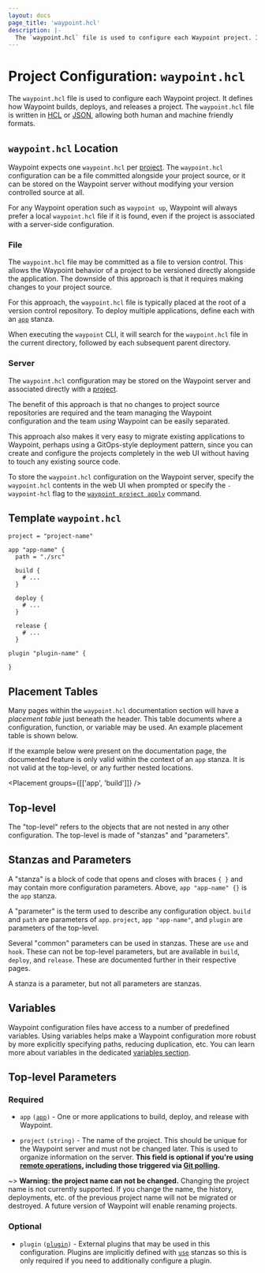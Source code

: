 ```yaml
---
layout: docs
page_title: 'waypoint.hcl'
description: |-
  The `waypoint.hcl` file is used to configure each Waypoint project. It defines how Waypoint builds, deploys, and releases a project.
---
```


# Project Configuration: `waypoint.hcl`

The `waypoint.hcl` file is used to configure each Waypoint project. It defines
how Waypoint builds, deploys, and releases a project. The `waypoint.hcl` file is
written in [HCL](/waypoint/docs/waypoint-hcl/syntax) or [JSON](/waypoint/docs/waypoint-hcl/syntax/json),
allowing both human and machine friendly formats.

## `waypoint.hcl` Location

Waypoint expects one `waypoint.hcl` per [project](/waypoint/docs/projects).
The `waypoint.hcl` configuration can be a file committed alongside your
project source, or it can be stored on the Waypoint server without modifying
your version controlled source at all.

For any Waypoint operation such as `waypoint up`, Waypoint will always prefer
a local `waypoint.hcl` file if it is found, even if the project is associated
with a server-side configuration.

### File

The `waypoint.hcl` file may be committed as a file
to version control. This allows the Waypoint behavior of a project to be
versioned directly alongside the application. The downside of this approach
is that it requires making changes to your project source.

For this approach, the `waypoint.hcl` file is typically placed at the root
of a version control repository. To deploy multiple applications, define each
with an [`app`][app] stanza.

When executing the `waypoint` CLI, it will search for the `waypoint.hcl` file
in the current directory, followed by each subsequent parent directory.

### Server

The `waypoint.hcl` configuration may be stored on the Waypoint server
and associated directly with a [project](/waypoint/docs/projects).

The benefit of this approach is that no changes to project source repositories
are required and the team managing the Waypoint configuration and the team
_using_ Waypoint can be easily separated.

This approach also makes it very easy to migrate existing applications to
Waypoint, perhaps using a GitOps-style deployment pattern, since you can
create and configure the projects completely in the web UI without having
to touch any existing source code.

To store the `waypoint.hcl` configuration on the Waypoint server, specify
the `waypoint.hcl` contents in the web UI when prompted or specify the
`-waypoint-hcl` flag to the [`waypoint project apply`](/waypoint/commands/project-apply)
command.

## Template `waypoint.hcl`

```hcl
project = "project-name"

app "app-name" {
  path = "./src"

  build {
    # ...
  }

  deploy {
    # ...
  }

  release {
    # ...
  }

plugin "plugin-name" {

}
```

## Placement Tables

Many pages within the `waypoint.hcl` documentation section will have
a _placement table_ just beneath the header. This table documents where
a configuration, function, or variable may be used. An example placement
table is shown below.

If the example below were present on the documentation page, the documented
feature is only valid within the context of an `app` stanza. It is not valid
at the top-level, or any further nested locations.

<Placement groups={[['app', 'build']]} />

## Top-level

The "top-level" refers to the objects that are not nested in any other
configuration. The top-level is made of "stanzas" and "parameters".

## Stanzas and Parameters

A "stanza" is a block of code that opens and closes with braces `{ }`
and may contain more configuration parameters. Above, `app "app-name" {}` is
the `app` stanza.

A "parameter" is the term used to describe any configuration object. `build`
and `path` are parameters of `app`. `project`, `app "app-name"`, and `plugin`
are parameters of the top-level.

Several "common" parameters can be used in stanzas. These are `use` and `hook`.
These can not be top-level parameters, but are available in `build`, `deploy`,
and `release`. These are documented further in their respective pages.

A stanza is a parameter, but not all parameters are stanzas.

## Variables

Waypoint configuration files have access to a number of predefined variables.
Using variables helps make a Waypoint configuration more robust by more
explicitly specifying paths, reducing duplication, etc. You can learn more about
variables in the dedicated [variables section](/waypoint/docs/waypoint-hcl/variables).

## Top-level Parameters

### Required

- `app` <code>([app][app])</code> - One or more applications to build, deploy,
  and release with Waypoint.

- `project` `(string)` - The name of the project. This should be unique
  for the Waypoint server and must not be changed later. This is used to
  organize information on the server. **This field is optional if you're
  using [remote operations](/waypoint/docs/projects/remote), including those
  triggered via [Git polling](/waypoint/docs/projects/git).**

~> **Warning: the project name can not be changed.** Changing the project
name is not currently supported. If you change the name, the history,
deployments, etc. of the previous project name will not be migrated or destroyed.
A future version of Waypoint will enable renaming projects.

### Optional

- `plugin` <code>([plugin][plugin])</code> - External plugins that may be
  used in this configuration. Plugins are implicitly defined with
  [`use`](/waypoint/docs/waypoint-hcl/use) stanzas so this is only required if you
  need to additionally configure a plugin.

[app]: /waypoint/docs/waypoint-hcl/app 'App Stanza'
[plugin]: /waypoint/docs/waypoint-hcl/plugin 'Plugin Stanza'

